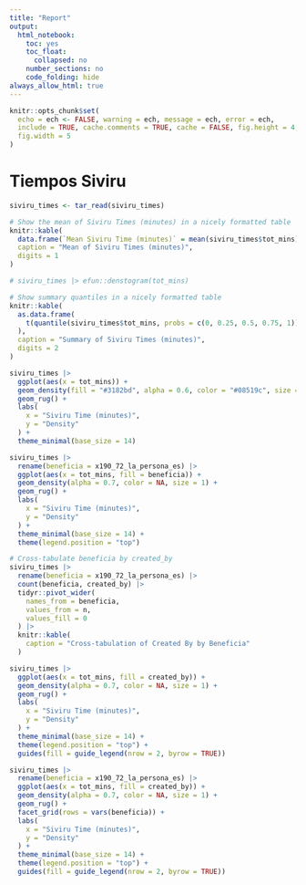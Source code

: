 ```yaml
---
title: "Report"
output:
  html_notebook:
    toc: yes
    toc_float:
      collapsed: no
    number_sections: no
    code_folding: hide
always_allow_html: true
---
```


```r
knitr::opts_chunk$set(
  echo = ech <- FALSE, warning = ech, message = ech, error = ech,
  include = TRUE, cache.comments = TRUE, cache = FALSE, fig.height = 4,
  fig.width = 5
)
```


# Tiempos Siviru

```r
siviru_times <- tar_read(siviru_times)
```

```r
# Show the mean of Siviru Times (minutes) in a nicely formatted table
knitr::kable(
  data.frame(`Mean Siviru Time (minutes)` = mean(siviru_times$tot_mins)),
  caption = "Mean of Siviru Times (minutes)",
  digits = 1
)
```

```r
# siviru_times |> efun::denstogram(tot_mins)

# Show summary quantiles in a nicely formatted table
knitr::kable(
  as.data.frame(
    t(quantile(siviru_times$tot_mins, probs = c(0, 0.25, 0.5, 0.75, 1)))
  ),
  caption = "Summary of Siviru Times (minutes)",
  digits = 2
)
```

```r
siviru_times |>
  ggplot(aes(x = tot_mins)) +
  geom_density(fill = "#3182bd", alpha = 0.6, color = "#08519c", size = 1) +
  geom_rug() +
  labs(
    x = "Siviru Time (minutes)",
    y = "Density"
  ) +
  theme_minimal(base_size = 14)
```

```r
siviru_times |>
  rename(beneficia = x190_72_la_persona_es) |>
  ggplot(aes(x = tot_mins, fill = beneficia)) +
  geom_density(alpha = 0.7, color = NA, size = 1) +
  geom_rug() +
  labs(
    x = "Siviru Time (minutes)",
    y = "Density"
  ) +
  theme_minimal(base_size = 14) +
  theme(legend.position = "top")
```

```r
# Cross-tabulate beneficia by created_by
siviru_times |>
  rename(beneficia = x190_72_la_persona_es) |>
  count(beneficia, created_by) |>
  tidyr::pivot_wider(
    names_from = beneficia,
    values_from = n,
    values_fill = 0
  ) |>
  knitr::kable(
    caption = "Cross-tabulation of Created By by Beneficia"
  )
```

```r
siviru_times |>
  ggplot(aes(x = tot_mins, fill = created_by)) +
  geom_density(alpha = 0.7, color = NA, size = 1) +
  geom_rug() +
  labs(
    x = "Siviru Time (minutes)",
    y = "Density"
  ) +
  theme_minimal(base_size = 14) +
  theme(legend.position = "top") +
  guides(fill = guide_legend(nrow = 2, byrow = TRUE))
```


```r
siviru_times |>
  rename(beneficia = x190_72_la_persona_es) |>
  ggplot(aes(x = tot_mins, fill = created_by)) +
  geom_density(alpha = 0.7, color = NA, size = 1) +
  geom_rug() +
  facet_grid(rows = vars(beneficia)) +
  labs(
    x = "Siviru Time (minutes)",
    y = "Density"
  ) +
  theme_minimal(base_size = 14) +
  theme(legend.position = "top") +
  guides(fill = guide_legend(nrow = 2, byrow = TRUE))
```


